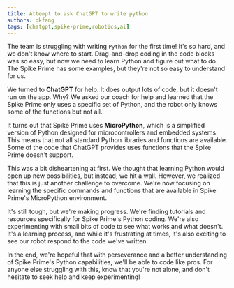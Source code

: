 ```yaml
---
title: Attempt to ask ChatGPT to write python
authors: qkfang
tags: [chatgpt,spike-prime,robotics,ai]
---
```


The team is struggling with writing `Python` for the first time! It's so hard, and we don't know where to start. Drag-and-drop coding in the code blocks was so easy, but now we need to learn Python and figure out what to do. The Spike Prime has some examples, but they're not so easy to understand for us.

We turned to **ChatGPT** for help. It does output lots of code, but it doesn't run on the app. Why? We asked our coach for help and learned that the Spike Prime only uses a specific set of Python, and the robot only knows some of the functions but not all.

It turns out that Spike Prime uses **MicroPython**, which is a simplified version of Python designed for microcontrollers and embedded systems. This means that not all standard Python libraries and functions are available. Some of the code that ChatGPT provides uses functions that the Spike Prime doesn't support.

This was a bit disheartening at first. We thought that learning Python would open up new possibilities, but instead, we hit a wall. However, we realized that this is just another challenge to overcome. We're now focusing on learning the specific commands and functions that are available in Spike Prime's MicroPython environment.

It's still tough, but we're making progress. We're finding tutorials and resources specifically for Spike Prime's Python coding. We're also experimenting with small bits of code to see what works and what doesn't. It's a learning process, and while it's frustrating at times, it's also exciting to see our robot respond to the code we've written.

In the end, we're hopeful that with perseverance and a better understanding of Spike Prime's Python capabilities, we'll be able to code like pros. For anyone else struggling with this, know that you're not alone, and don't hesitate to seek help and keep experimenting!